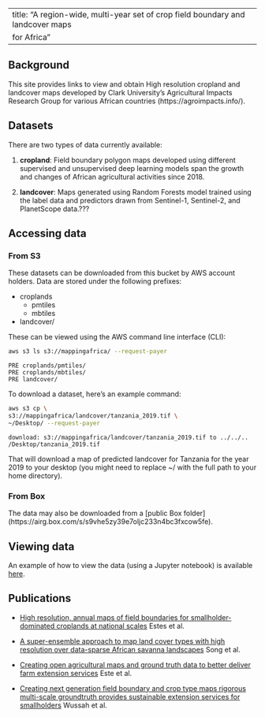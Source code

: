 
---
title: "A region-wide, multi-year set of crop field boundary and landcover maps
 for Africa"
---

## Background

This site provides links to view and obtain High resolution cropland and 
landcover maps developed by Clark University's Agricultural Impacts 
Research Group for various African countries (https://agroimpacts.info/).

## Datasets

There are two types of data currently available:

1. **cropland**: Field boundary polygon maps developed using different
supervised and unsupervised deep learning models span the growth and changes
of African agricultural activities since 2018.

2. **landcover**: Maps generated using Random Forests model trained using the
 label data and predictors drawn from Sentinel-1, Sentinel-2, and PlanetScope data.???

## Accessing data

### From S3

These datasets can be downloaded from this bucket by AWS account holders. 
Data are stored under the following prefixes:

- croplands
    - pmtiles
    - mbtiles
- landcover/

These can be viewed using the AWS command line interface (CLI):

```bash
aws s3 ls s3://mappingafrica/ --request-payer
```

    PRE croplands/pmtiles/
    PRE croplands/mbtiles/
    PRE landcover/

To download a dataset, here’s an example command:

```bash
aws s3 cp \
s3://mappingafrica/landcover/tanzania_2019.tif \
~/Desktop/ --request-payer
```

    download: s3://mappingafrica/landcover/tanzania_2019.tif to ../../..
    /Desktop/tanzania_2019.tif

That will download a map of predicted landcover for Tanzania for the year 2019 
to your desktop (you might need to replace \~/ with the full path to your home
directory).

### From Box

The data may also be downloaded from a [public Box folder]
(https://airg.box.com/s/s9vhe5zy39e7oljc233n4bc3fxcow5fe).

## Viewing data

An example of how to view the data (using a Jupyter notebook) is available 
[here](https://github.com/agroimpacts/webmapper.git).

## Publications

- [High resolution, annual maps of field boundaries for smallholder-dominated croplands at national scales](https://www.frontiersin.org/journals/artificial-intelligence/articles/10.3389/frai.2021.744863/full) Estes et al.

- [A super-ensemble approach to map land cover types with high resolution over data-sparse African savanna landscapes](https://www.sciencedirect.com/science/article/pii/S1569843222003405) Song et al.

- [Creating open agricultural maps and ground truth data to better deliver farm extension services](https://cropanalytics.net/wp-content/uploads/2022/04/FarmerlineClark-Report-Feb-2022-002.pdf) Este et al.

- [Creating next generation field boundary and crop type maps rigorous multi-scale groundtruth provides sustainable extension services for smallholders](https://cropanalytics.net/wp-content/uploads/2022/11/Farmerline-Clark-Round-2-Report-V2-Nov-8-2022.pdf) Wussah et al.
